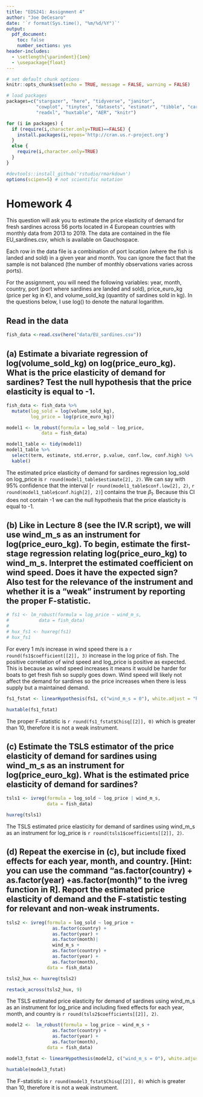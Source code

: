 ```yaml
---
title: "EDS241: Assignment 4"
author: "Joe DeCesaro"
date: '`r format(Sys.time(), "%m/%d/%Y")`'
output: 
  pdf_document:
    toc: false
    number_sections: yes
header-includes:
  - \setlength{\parindent}{1em}
  - \usepackage{float}
---
```


```r
# set default chunk options
knitr::opts_chunk$set(echo = TRUE, message = FALSE, warning = FALSE)

# load packages
packages=c("stargazer", "here", "tidyverse", "janitor", 
           "cowplot", "tinytex", "datasets", "estimatr", "tibble", "car", 
           "readxl", "huxtable", "AER", "knitr")

for (i in packages) {
  if (require(i,character.only=TRUE)==FALSE) {
    install.packages(i,repos='http://cran.us.r-project.org')
  }
  else {
    require(i,character.only=TRUE)
  }
}

#devtools::install_github('rstudio/rmarkdown')
options(scipen=5) # not scientific notation

```


# Homework 4

\noindent This question will ask you to estimate the price elasticity of demand for fresh sardines across 56 ports located in 4 European countries with monthly data from 2013 to 2019. The data are contained in the file EU_sardines.csv, which is available on Gauchospace.

\noindent Each row in the data file is a combination of port location (where the fish is landed and sold) in a given year and month. You can ignore the fact that the sample is not balanced (the number of monthly observations varies across ports).

\noindent For the assignment, you will need the following variables: year, month, country, port (port where sardines are landed and sold), price_euro_kg (price per kg in €), and volume_sold_kg (quantity of sardines sold in kg). In the questions below, I use log() to denote the natural logarithm.

## Read in the data
```r
fish_data <-read.csv(here("data/EU_sardines.csv"))
```

## (a) Estimate a bivariate regression of log(volume_sold_kg) on log(price_euro_kg). What is the price elasticity of demand for sardines? Test the null hypothesis that the price elasticity is equal to -1.

```r
fish_data <- fish_data %>% 
  mutate(log_sold = log(volume_sold_kg),
         log_price = log(price_euro_kg))
```

```r
model1 <- lm_robust(formula = log_sold ~ log_price,
             data = fish_data)
```

```r
model1_table <- tidy(model1)
model1_table %>%
  select(term, estimate, std.error, p.value, conf.low, conf.high) %>%
  kable()

```

\noident The estimated price elasticity of demand for sardines regression log_sold on log_price is `r round(model1_table$estimate[2], 2)`. We can say with 95% confidence that the interval [`r round(model1_table$conf.low[2], 2)`, `r round(model1_table$conf.high[2], 2)`] contains the true $\beta_1$. Because this CI does not contain -1 we can the null hypothesis that the price elasticity is equal to -1.

## (b) Like in Lecture 8 (see the IV.R script), we will use wind_m_s as an instrument for log(price_euro_kg). To begin, estimate the first-stage regression relating log(price_euro_kg) to wind_m_s. Interpret the estimated coefficient on wind speed. Does it have the expected sign? Also test for the relevance of the instrument and whether it is a “weak” instrument by reporting the proper F-statistic.

```r
# fs1 <- lm_robust(formula = log_price ~ wind_m_s,
#           data = fish_data)
# 
# hux_fs1 <- huxreg(fs1)
# hux_fs1
```

\noindent For every 1 m/s increase in wind speed there is a `r round(fs1$coefficient[[2]], 3)` increase in the log price of fish. The positive correlation of wind speed and log_price is positive as expected. This is because as wind speed increases it means it would be harder for boats to get fresh fish so supply goes down. Wind speed will likely not affect the demand for sardines so the price increases when there is less supply but a maintained demand.

```r
fs1_fstat <- linearHypothesis(fs1, c("wind_m_s = 0"), white.adjust = "hc2")

huxtable(fs1_fstat)
```

\noindent The proper F-statistic is `r round(fs1_fstat$Chisq[[2]], 0)` which is greater than 10, therefore it is not a weak instrument.

## (c) Estimate the TSLS estimator of the price elasticity of demand for sardines using wind_m_s as an instrument for log(price_euro_kg). What is the estimated price elasticity of demand for sardines?

```r
tsls1 <- ivreg(formula = log_sold ~ log_price | wind_m_s, 
               data = fish_data)

huxreg(tsls1)
```

\noinent The TSLS estimated price elasticity for demand of sardines using wind_m_s as an instrument for log_price is `r round(tsls1$coefficients[[2]], 2)`.

## (d) Repeat the exercise in (c), but include fixed effects for each year, month, and country. [Hint: you can use the command “as.factor(country) + as.factor(year) +as.factor(month)” to the ivreg function in R]. Report the estimated price elasticity of demand and the F-statistic testing for relevant and non-weak instruments.

```r
tsls2 <- ivreg(formula = log_sold ~ log_price + 
                 as.factor(country) + 
                 as.factor(year) +
                 as.factor(month)| 
                 wind_m_s + 
                 as.factor(country) + 
                 as.factor(year) +
                 as.factor(month), 
               data = fish_data)

tsls2_hux <- huxreg(tsls2)
```

```r
restack_across(tsls2_hux, 9)
```

\noindent The TSLS estimated price elasticity for demand of sardines using wind_m_s as an instrument for log_price and including fixed effects for each year, month, and country is `r round(tsls2$coefficients[[2]], 2)`.

```r
model2 <-  lm_robust(formula = log_price ~ wind_m_s + 
                 as.factor(country) + 
                 as.factor(year) +
                 as.factor(month), 
               data = fish_data)

model3_fstat <- linearHypothesis(model2, c("wind_m_s = 0"), white.adjust = "hc2")

huxtable(model3_fstat)
```

\noindent The F-statistic is `r round(model3_fstat$Chisq[[2]], 0)` which is greater than 10, therefore it is not a weak instrument.